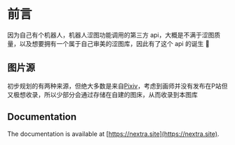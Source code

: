 # 前言

因为自己有个机器人，机器人涩图功能调用的第三方 api，大概是不满于涩图质量，以及想要拥有一个属于自己审美的涩图库，因此有了这个 api 的诞生 🎉

## 图片源

初步规划的有两种来源，但绝大多数是来自[Pixiv](https://pixiv.net)，考虑到画师并没有发布在P站但又极想收录，所以少部分会通过存储在自建的图床，从而收录到本图库

## Documentation

The documentation is available at [https://nextra.site](https://nextra.site).
